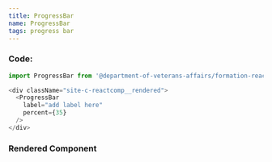 ```yaml
---
title: ProgressBar
name: ProgressBar
tags: progress bar
---
```



### Code:

```javascript
import ProgressBar from '@department-of-veterans-affairs/formation-react/ProgressBar'

<div className="site-c-reactcomp__rendered">
  <ProgressBar
    label="add label here"
    percent={35}
  />
</div>
```

### Rendered Component

<div className="site-c-reactcomp__rendered">
  <ProgressBar
    label="add label here"
    percent={35}
  />
</div>
